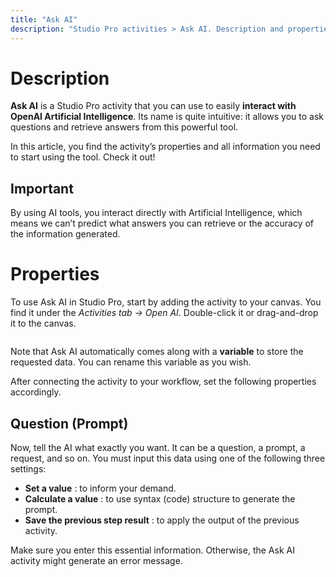 ```yaml
---
title: "Ask AI"
description: "Studio Pro activities > Ask AI. Description and properties."
---
```

# Description

**Ask AI** is a Studio Pro activity that you can use to easily **interact with OpenAI Artificial Intelligence**. Its name is quite intuitive: it allows you to ask questions and retrieve answers from this powerful tool.

In this article, you find the activity’s properties and all information you need to start using the tool. Check it out!

<Note>

## ️Important

By using AI tools, you interact directly with Artificial Intelligence, which means we can’t predict what answers you can retrieve or the accuracy of the information generated.

</Note>

# Properties

To use Ask AI in Studio Pro, start by adding the activity to your canvas. You find it under the _Activities tab → Open AI_. Double-click it or drag-and-drop it to the canvas.

<img className="block" src="images/files_readme_io/_f8fa0e2_image.png" alt="" />

Note that Ask AI automatically comes along with a **variable** to store the requested data. You can rename this variable as you wish.

After connecting the activity to your workflow, set the following properties accordingly.

## Question (Prompt)

Now, tell the AI what exactly you want. It can be a question, a prompt, a request, and so on. You must input this data using one of the following three settings:

*   **Set a value** : to inform your demand.
*   **Calculate a value** : to use syntax (code) structure to generate the prompt.
*   **Save the previous step result** : to apply the output of the previous activity.

Make sure you enter this essential information. Otherwise, the Ask AI activity might generate an error message.

